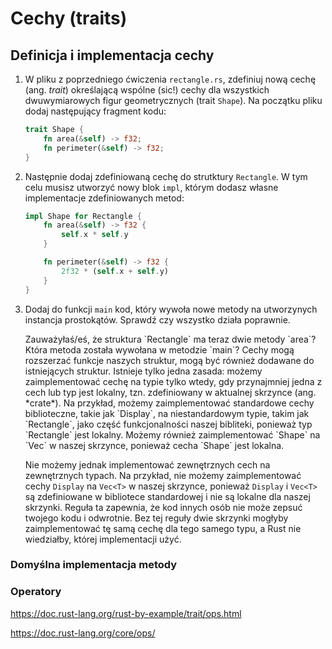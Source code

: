
# Cechy (traits)

## Definicja i implementacja cechy

1. W pliku z poprzedniego ćwiczenia `rectangle.rs`, zdefiniuj nową cechę (ang. *trait*) określającą wspólne (sic!) cechy dla wszystkich dwuwymiarowych figur geometrycznych (trait `Shape`). Na początku pliku dodaj następujący fragment kodu:
    ```rust copy
    trait Shape {
        fn area(&self) -> f32;
        fn perimeter(&self) -> f32;
    }
    ```
1. Następnie dodaj zdefiniowaną cechę do strutktury `Rectangle`. W tym celu musisz utworzyć nowy blok `impl`, którym dodasz własne implementacje zdefiniowanych metod:
    ```rust copy
    impl Shape for Rectangle {
        fn area(&self) -> f32 {
            self.x * self.y
        }

        fn perimeter(&self) -> f32 {
            2f32 * (self.x + self.y)
        }
    }
    ```
1. Dodaj do funkcji `main` kod, który wywoła nowe metody na utworzynych instancja prostokątów. Sprawdź czy wszystko działa poprawnie.

    <Callout type="default">
    Zauważyłaś/eś, że struktura `Rectangle` ma teraz dwie metody `area`? Która metoda została wywołana w metodzie `main`? 
    </Callout>

    <Callout type="info">
    Cechy mogą rozszerzać funkcje naszych struktur, mogą być również dodawane do istniejących struktur. Istnieje tylko jedna zasada: możemy zaimplementować cechę na typie tylko wtedy, gdy przynajmniej jedna z cech lub typ jest lokalny, tzn. zdefiniowany w aktualnej skrzynce (ang. *crate*). Na przykład, możemy zaimplementować standardowe cechy biblioteczne, takie jak `Display`, na niestandardowym typie, takim jak `Rectangle`, jako część funkcjonalności naszej bibliteki, ponieważ typ `Rectangle` jest lokalny. Możemy również zaimplementować `Shape` na `Vec<T>` w naszej skrzynce, ponieważ cecha `Shape` jest lokalna.

    Nie możemy jednak implementować zewnętrznych cech na zewnętrznych typach. Na przykład, nie możemy zaimplementować cechy `Display` na `Vec<T>` w naszej skrzynce, ponieważ `Display` i `Vec<T>` są zdefiniowane w bibliotece standardowej i nie są lokalne dla naszej skrzynki. Reguła ta zapewnia, że kod innych osób nie może zepsuć twojego kodu i odwrotnie. Bez tej reguły dwie skrzynki mogłyby zaimplementować tę samą cechę dla tego samego typu, a Rust nie wiedziałby, której implementacji użyć.
    </Callout>


### Domyślna implementacja metody

### Operatory
https://doc.rust-lang.org/rust-by-example/trait/ops.html

https://doc.rust-lang.org/core/ops/